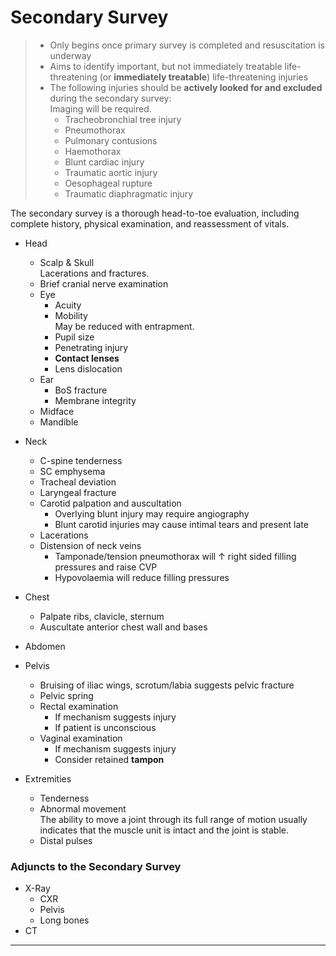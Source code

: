 # Secondary Survey

> * Only begins once primary survey is completed and resuscitation is underway
> * Aims to identify important, but not immediately treatable life-threatening (or **immediately treatable**) life-threatening injuries
> * The following injuries should be **actively looked for and excluded** during the secondary survey:  
>Imaging will be required.
>	* Tracheobronchial tree injury
>	* Pneumothorax
>	* Pulmonary contusions
>	* Haemothorax
>	* Blunt cardiac injury
>	* Traumatic aortic injury
>	* Oesophageal rupture
>	* Traumatic diaphragmatic injury


The secondary survey is a thorough head-to-toe evaluation, including complete history, physical examination, and reassessment of vitals.

* Head
	* Scalp & Skull  
	Lacerations and fractures.
	* Brief cranial nerve examination
	* Eye
		* Acuity
		* Mobility  
		May be reduced with entrapment.
		* Pupil size
		* Penetrating injury
		* **Contact lenses**
		* Lens dislocation
	* Ear
		* BoS fracture
		* Membrane integrity
	* Midface
	* Mandible


* Neck
	* C-spine tenderness
	* SC emphysema
	* Tracheal deviation
	* Laryngeal fracture
	* Carotid palpation and auscultation
		* Overlying blunt injury may require angiography
		* Blunt carotid injuries may cause intimal tears and present late
	* Lacerations
	* Distension of neck veins
		* Tamponade/tension pneumothorax will ↑ right sided filling pressures and raise CVP
		* Hypovolaemia will reduce filling pressures


* Chest
	* Palpate ribs, clavicle, sternum
	* Auscultate anterior chest wall and bases


* Abdomen


* Pelvis
	* Bruising of iliac wings, scrotum/labia suggests pelvic fracture
	* Pelvic spring
	* Rectal examination
		* If mechanism suggests injury
		* If patient is unconscious
	* Vaginal examination
		* If mechanism suggests injury
		* Consider retained **tampon**


* Extremities
	* Tenderness
	* Abnormal movement  
	The ability to move a joint through its full range of motion usually indicates that the muscle unit is intact and the joint is stable.
	* Distal pulses  

### Adjuncts to the Secondary Survey

* X-Ray
	* CXR
	* Pelvis
	* Long bones
* CT


---
